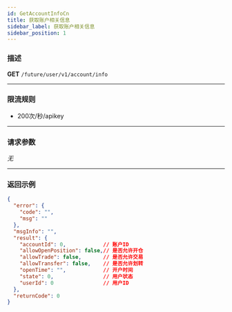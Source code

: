 ```yaml
---
id: GetAccountInfoCn
title: 获取账户相关信息
sidebar_label: 获取账户相关信息
sidebar_position: 1
---
```


### 描述
**GET** `/future/user/v1/account/info`

---

### 限流规则
- 200次/秒/apikey

---

### 请求参数

_无_

---

### 返回示例

```json
{
  "error": {
    "code": "",
    "msg": ""
  },
  "msgInfo": "",
  "result": {
    "accountId": 0,            // 账户ID
    "allowOpenPosition": false,// 是否允许开仓
    "allowTrade": false,       // 是否允许交易
    "allowTransfer": false,    // 是否允许划转
    "openTime": "",            // 开户时间
    "state": 0,                // 用户状态
    "userId": 0                // 用户ID
  },
  "returnCode": 0
}
